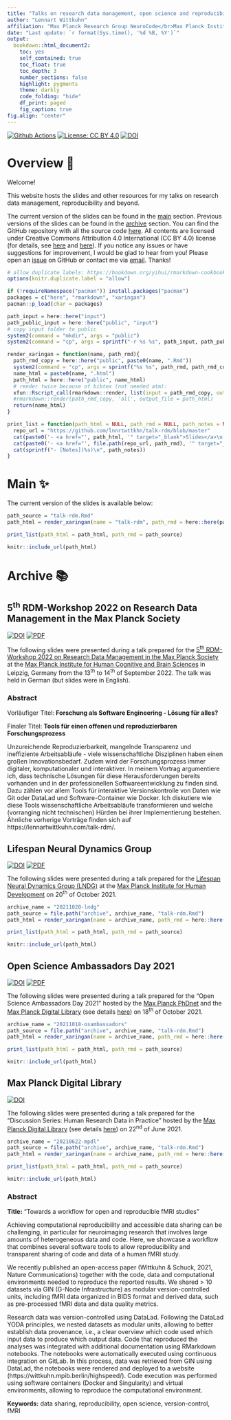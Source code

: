 ```yaml
---
title: "Talks on research data management, open science and reproducibility"
author: "Lennart Wittkuhn"
affiliation: "Max Planck Research Group NeuroCode</br>Max Planck Institute for Human Development</br>Max Planck UCL Centre for Computational Psychiatry and Ageing Research</br>Berlin, Germany"
date: "Last update: `r format(Sys.time(), '%d %B, %Y')`"
output:
  bookdown::html_document2:
    toc: yes
    self_contained: true
    toc_float: true
    toc_depth: 3
    number_sections: false
    highlight: pygments
    theme: darkly
    code_folding: "hide"
    df_print: paged
    fig_caption: true
fig.align: "center"
---
```


[![Github Actions](https://github.com/lnnrtwttkhn/talk-rdm/actions/workflows/main.yml/badge.svg)](https://github.com/lnnrtwttkhn/talk-rdm/actions/workflows/main.yml)
[![License: CC BY 4.0](https://img.shields.io/badge/License-CC%20BY%204.0-lightgrey.svg)](https://creativecommons.org/licenses/by/4.0/)
[![DOI](https://zenodo.org/badge/DOI/10.5281/zenodo.5012476.svg)](https://doi.org/10.5281/zenodo.5012476)

# Overview 👋

Welcome!

This website hosts the slides and other resources for my talks on research data management, reproducibility and beyond.

The current version of the slides can be found in the [main](#main) section.
Previous versions of the slides can be found in the [archive](#archive) section.
You can find the GitHub repository with all the source code [here](https://github.com/lnnrtwttkhn/talk-rdm).
All contents are licensed under Creative Commons Attribution 4.0 International (CC BY 4.0) license (for details, see [here](https://github.com/lnnrtwttkhn/talk-rdm/blob/master/LICENSE) and [here](https://creativecommons.org/licenses/by-sa/4.0/)).
If you notice any issues or have suggestions for improvement, I would be glad to hear from you!
Please open an [issue](https://github.com/lnnrtwttkhn/talk-rdm/issues) on GitHub or contact me via [email](mailto:wittkuhn@mpib-berlin.mpg.de).
Thanks!

```r
# allow duplicate labels: https://bookdown.org/yihui/rmarkdown-cookbook/duplicate-label.html
options(knitr.duplicate.label = "allow")
```

```r
if (!requireNamespace("pacman")) install.packages("pacman")
packages = c("here", "rmarkdown", "xaringan")
pacman::p_load(char = packages)
```

```r
path_input = here::here("input")
path_public_input = here::here("public", "input")
# copy input folder to public
system2(command = "mkdir", args = "public")
system2(command = "cp", args = sprintf("-r %s %s", path_input, path_public_input))
```

```r
render_xaringan = function(name, path_rmd){
  path_rmd_copy = here::here("public", paste0(name, ".Rmd"))
  system2(command = "cp", args = sprintf("%s %s", path_rmd, path_rmd_copy))
  name_html = paste0(name, ".html")
  path_html = here::here("public", name_html)
  # render twice because of bibtex (not needed atm):
  xfun::Rscript_call(rmarkdown::render, list(input = path_rmd_copy, output_file = path_html))
  #rmarkdown::render(path_rmd_copy, 'all', output_file = path_html)
  return(name_html)
}
```

```r
print_list = function(path_html = NULL, path_rmd = NULL, path_notes = NULL){
  repo_url = "https://github.com/lnnrtwttkhn/talk-rdm/blob/master"
  cat(paste0('- <a href="', path_html, '" target="_blank">Slides</a>\n'))
  cat(paste0('- <a href="', file.path(repo_url, path_rmd), '" target="_blank">Source</a>\n'))
  cat(sprintf("- [Notes](%s)\n", path_notes))
}
```

# Main ✨

The current version of the slides is available below:

```r
path_source = "talk-rdm.Rmd"
path_html = render_xaringan(name = "talk-rdm", path_rmd = here::here(path_source))
```

```r
print_list(path_html = path_html, path_rmd = path_source)
```

```r
knitr::include_url(path_html)
```

# Archive 📚

## 5<sup>th</sup> RDM-Workshop 2022 on Research Data Management in the Max Planck Society

[![DOI](https://zenodo.org/badge/DOI/10.5281/zenodo.7075084.svg)](https://doi.org/10.5281/zenodo.7075084)
[![PDF](https://img.shields.io/badge/PDF-Download-<COLOR>.svg)](https://github.com/lnnrtwttkhn/talk-rdm/releases/download/v4.0/talk-rdm.pdf)

The following slides were presented during a talk prepared for the [5<sup>th</sup> RDM-Workshop 2022 on Research Data Management in the Max Planck Society](https://rdm.mpdl.mpg.de/2022/05/09/5-fdm-workshop-2022-forschungsdatenmanagement-in-der-max-planck-gesellschaft-call-for-participation/) at the [Max Planck Institute for Human Cognitive and Brain Sciences](https://www.mpib-berlin.mpg.de/en) in Leipzig, Germany from the 13<sup>th</sup> to 14<sup>th</sup> of September 2022.
The talk was held in German (but slides were in English).

### Abstract

Vorläufiger Titel: **Forschung als Software Engineering - Lösung für alles?**

Finaler Titel: **Tools für einen offenen und reproduzierbaren Forschungsprozess**

Unzureichende Reproduzierbarkeit, mangelnde Transparenz und ineffiziente Arbeitsabläufe - viele wissenschaftliche Disziplinen haben einen großen Innovationsbedarf.
Zudem wird der Forschungsprozess immer digitaler, komputationaler und interaktiver.
In meinem Vortrag argumentiere ich, dass technische Lösungen für diese Herausforderungen bereits vorhanden und in der professionellen Softwareentwicklung zu finden sind.
Dazu zählen vor allem Tools für interaktive Versionskontrolle von Daten wie Git oder DataLad und Software-Container wie Docker.
Ich diskutiere wie diese Tools wissenschaftliche Arbeitsabläufe transformieren und welche (vorranging nicht technischen) Hürden bei ihrer Implementierung bestehen.
Ähnliche vorherige Vorträge finden sich auf https://lennartwittkuhn.com/talk-rdm/.

## Lifespan Neural Dynamics Group

[![DOI](https://zenodo.org/badge/DOI/10.5281/zenodo.5586318.svg)](https://doi.org/10.5281/zenodo.5586318)
[![PDF](https://img.shields.io/badge/PDF-Download-<COLOR>.svg)](https://github.com/lnnrtwttkhn/talk-rdm/releases/download/v3.0/talk-rdm.pdf)

The following slides were presented during a talk prepared for the [Lifespan Neural Dynamics Group (LNDG)](https://www.mpib-berlin.mpg.de/research/research-centers/lip/projects/lndg) at the [Max Planck Institute for Human Development](https://www.mpib-berlin.mpg.de/en) on 20<sup>th</sup> of October 2021.

```r
archive_name = "20211020-lndg"
path_source = file.path("archive", archive_name, "talk-rdm.Rmd")
path_html = render_xaringan(name = archive_name, path_rmd = here::here(path_source))
```

```r
print_list(path_html = path_html, path_rmd = path_source)
```

```r
knitr::include_url(path_html)
```

## Open Science Ambassadors Day 2021

[![DOI](https://zenodo.org/badge/DOI/10.5281/zenodo.5575219.svg)](https://doi.org/10.5281/zenodo.5575219)
[![PDF](https://img.shields.io/badge/PDF-Download-<COLOR>.svg)](https://github.com/lnnrtwttkhn/talk-rdm/releases/download/v2.0/talk-rdm.pdf)

The following slides were presented during a talk prepared for the "Open Science Ambassadors Day 2021" hosted by the [Max Planck PhDnet](https://www.phdnet.mpg.de/home) and the [Max Planck Digital Library](https://www.mpdl.mpg.de/en/) (see details [here](https://osambassadors.mpdl.mpg.de/program-2021/)) on 18<sup>th</sup> of October 2021.

```r
archive_name = "20211018-osambassadors"
path_source = file.path("archive", archive_name, "talk-rdm.Rmd")
path_html = render_xaringan(name = archive_name, path_rmd = here::here(path_source))
```

```r
print_list(path_html = path_html, path_rmd = path_source)
```

```r
knitr::include_url(path_html)
```

## Max Planck Digital Library

[![DOI](https://zenodo.org/badge/DOI/10.5281/zenodo.5012477.svg)](https://doi.org/10.5281/zenodo.5012477)

The following slides were presented during a talk prepared for the "Discussion Series: Human Research Data in Practice" hosted by the [Max Planck Digital Library](https://www.mpdl.mpg.de/en/) (see details [here](https://rdm.mpdl.mpg.de/2021/05/27/discussion-series-human-research-data-in-practice-on-22th-june-2021/)) on 22<sup>nd</sup> of June 2021.

```r
archive_name = "20210622-mpdl"
path_source = file.path("archive", archive_name, "talk-rdm.Rmd")
path_html = render_xaringan(name = archive_name, path_rmd = here::here(path_source))
```

```r
print_list(path_html = path_html, path_rmd = path_source)
```

```r
knitr::include_url(path_html)
```

### Abstract

**Title:** "Towards a workflow for open and reproducible fMRI studies"

Achieving computational reproducibility and accessible data sharing can be challenging, in particular for neuroimaging research that involves large amounts of heterogeneous data and code. Here, we showcase a workflow that combines several software tools to allow reproducibility and transparent sharing of code and data of a human fMRI study.

We recently published an open-access paper (Wittkuhn & Schuck, 2021, Nature Communications) together with the code, data and computational environments needed to reproduce the reported results. We shared > 10 datasets via GIN (G-Node Infrastructure) as modular version-controlled units, including fMRI data organized in BIDS format and derived data, such as pre-processed fMRI data and data quality metrics.

Research data was version-controlled using DataLad. Following the DataLad YODA principles, we nested datasets as modular units, allowing to better establish data provenance, i.e., a clear overview which code used which input data to produce which output data. Code that reproduced the analyses was integrated with additional documentation using RMarkdown notebooks. The notebooks were automatically executed using continuous integration on GitLab. In this process, data was retrieved from GIN using DataLad, the notebooks were rendered and deployed to a website (https://wittkuhn.mpib.berlin/highspeed/). Code execution was performed using software containers (Docker and Singularity) and virtual environments, allowing to reproduce the computational environment.

**Keywords:** data sharing, reproducibility, open science, version-control, fMRI
